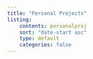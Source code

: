 ```yaml
---
title: "Personal Projects"
listing:
    contents: personalproj
    sort: "date-start asc"
    type: default
    categories: false
---
```


